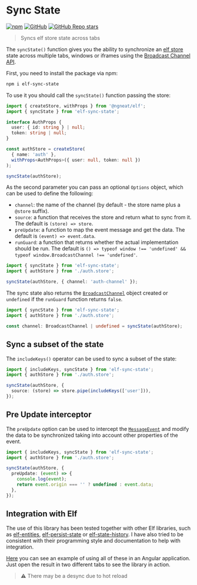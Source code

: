 # Sync State

[![npm](https://img.shields.io/npm/v/elf-sync-state?logo=npm&style=flat-square)](https://www.npmjs.com/package/elf-sync-state) [![GitHub](https://img.shields.io/github/license/ricardojbarrios/elf-sync-state?style=flat-square)](https://github.com/RicardoJBarrios/elf-sync-state/blob/main/LICENSE.md) [![GitHub Repo stars](https://img.shields.io/github/stars/ricardojbarrios/elf-sync-state?logo=github&style=flat-square)](https://github.com/RicardoJBarrios/elf-sync-state)

> Syncs elf store state across tabs

The `syncState()` function gives you the ability to synchronize an [elf store](https://ngneat.github.io/elf/) state across multiple tabs, windows or iframes using the [Broadcast Channel API](https://developer.mozilla.org/en-US/docs/Web/API/Broadcast_Channel_API).

First, you need to install the package via npm:

```bash
npm i elf-sync-state
```

To use it you should call the `syncState()` function passing the store:

```ts
import { createStore, withProps } from '@ngneat/elf';
import { syncState } from 'elf-sync-state';

interface AuthProps {
  user: { id: string } | null;
  token: string | null;
}

const authStore = createStore(
  { name: 'auth' },
  withProps<AuthProps>({ user: null, token: null })
);

syncState(authStore);
```

As the second parameter you can pass an optional `Options` object, which can be used to define the following:

- `channel`: the name of the channel (by default - the store name plus a `@store` suffix).
- `source`: a function that receives the store and return what to sync from it. The default is `(store) => store`.
- `preUpdate`: a function to map the event message and get the data. The default is `(event) => event.data`.
- `runGuard`: a function that returns whether the actual implementation should be run. The default is `() => typeof window !== 'undefined' && typeof window.BroadcastChannel !== 'undefined'`.

```ts
import { syncState } from 'elf-sync-state';
import { authStore } from './auth.store';

syncState(authStore, { channel: 'auth-channel' });
```

The sync state also returns the [`BroadcastChannel`](https://developer.mozilla.org/en-US/docs/Web/API/BroadcastChannel) object created or `undefined` if the `runGuard` function returns `false`.

```ts
import { syncState } from 'elf-sync-state';
import { authStore } from './auth.store';

const channel: BroadcastChannel | undefined = syncState(authStore);
```

## Sync a subset of the state

The `includeKeys()` operator can be used to sync a subset of the state:

```ts
import { includeKeys, syncState } from 'elf-sync-state';
import { authStore } from './auth.store';

syncState(authStore, {
  source: (store) => store.pipe(includeKeys(['user'])),
});
```

## Pre Update interceptor

The `preUpdate` option can be used to intercept the [`MessageEvent`](https://developer.mozilla.org/en-US/docs/Web/API/MessageEvent)
and modify the data to be synchronized taking into account other properties of the event.

```ts
import { includeKeys, syncState } from 'elf-sync-state';
import { authStore } from './auth.store';

syncState(authStore, {
  preUpdate: (event) => {
    console.log(event);
    return event.origin === '' ? undefined : event.data;
  },
});
```

## Integration with Elf

The use of this library has been tested together with other Elf libraries, such as [elf-entities](https://ngneat.github.io/elf/docs/features/entities/entities), [elf-persist-state](https://ngneat.github.io/elf/docs/features/persist-state) or [elf-state-history](https://ngneat.github.io/elf/docs/features/history). I have also tried to be consistent with their programming style and documentation to help with integration.

[Here](https://stackblitz.com/edit/angular-elf-sync-state?devToolsHeight=33&file=src/app/todo.repository.ts) you can see an example of using all of these in an Angular application. Just open the result in two different tabs to see the library in action.

> :warning: There may be a desync due to hot reload
